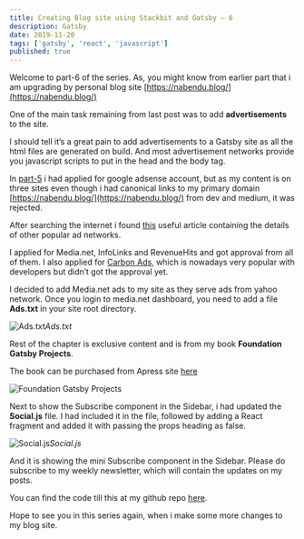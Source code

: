 ```yaml
---
title: Creating Blog site using Stackbit and Gatsby — 6
description: Gatsby
date: 2019-11-20
tags: ['gatsby', 'react', 'javascript']
published: true
---
```


Welcome to part-6 of the series. As, you might know from earlier part that i am upgrading by personal blog site [https://nabendu.blog/](https://nabendu.blog/)

One of the main task remaining from last post was to add **advertisements** to the site.

I should tell it’s a great pain to add advertisements to a Gatsby site as all the html files are generated on build. And most advertisement networks provide you javascript scripts to put in the head and the body tag.

In [part-5](https://thewebdev.tech/blog-gatsby-stackbit-5) i had applied for google adsense account, but as my content is on three sites even though i had canonical links to my primary domain [https://nabendu.blog/](https://nabendu.blog/) from dev and medium, it was rejected.

After searching the internet i found [this](https://www.adpushup.com/blog/the-best-ad-networks-for-publishers/) useful article containing the details of other popular ad networks.

I applied for Media.net, InfoLinks and RevenueHits and got approval from all of them. I also applied for [Carbon Ads](https://www.carbonads.net/), which is nowadays very popular with developers but didn’t got the approval yet.

I decided to add Media.net ads to my site as they serve ads from yahoo network. Once you login to media.net dashboard, you need to add a file **Ads.txt** in your site root directory.

![Ads.txt](https://ik.imagekit.io/thewebdev/Gatsby_Stackbit/6/1_skiE9pnzPH.png)*Ads.txt*

Rest of the chapter is exclusive content and is from my book **Foundation Gatsby Projects**.

The book can be purchased from Apress site <a href="https://www.apress.com/in/book/9781484265574" target="_blank" rel="noopener noreferrer">here</a>

![Foundation Gatsby Projects](https://res.cloudinary.com/dxkxvfo2o/image/upload/v1609570264/Foundation_Gatsby_zilffx.jpg)

Next to show the Subscribe component in the Sidebar, i had updated the **Social.js** file. I had included it in the file, followed by adding a React fragment and added it with passing the props heading as false.

![Social.js](https://ik.imagekit.io/thewebdev/Gatsby_Stackbit/6/17_0gKBfs763H.png)*Social.js*

And it is showing the mini Subscribe component in the Sidebar. Please do subscribe to my weekly newsletter, which will contain the updates on my posts.

You can find the code till this at my github repo [here](https://github.com/nabendu82/nabendu-blog).

Hope to see you in this series again, when i make some more changes to my blog site.
